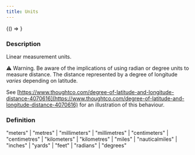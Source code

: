 ```yaml
---
title: Units
---
```



<!-- Expose turf as global var for experimenting in the browser console -->

<BrowserOnly>{() => <WindowTurfGlobal turf={turf} />}</BrowserOnly>

### Description

Linear measurement units.

⚠️ Warning. Be aware of the implications of using radian or degree units to
measure distance. The distance represented by a degree of longitude _varies_
depending on latitude.

See [https://www.thoughtco.com/degree-of-latitude-and-longitude-distance-4070616](https://www.thoughtco.com/degree-of-latitude-and-longitude-distance-4070616)
for an illustration of this behaviour.

### Definition

"meters" | "metres" | "millimeters" | "millimetres" | "centimeters" | "centimetres" | "kilometers" | "kilometres" | "miles" | "nauticalmiles" | "inches" | "yards" | "feet" | "radians" | "degrees"
